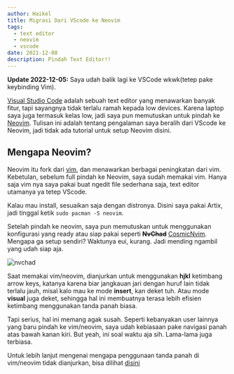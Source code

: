 ```yaml
---
author: Haikel
title: Migrasi Dari VScode ke Neovim
tags:
  - text editor
  - neovim
  - vscode
date: 2021-12-08
description: Pindah Text Editor!!
---
```


**Update 2022-12-05:** Saya udah balik lagi ke VSCode wkwk(tetep pake keybinding Vim).

[Visual Studio Code](https://code.visualstudio.com/) adalah sebuah text editor yang menawarkan banyak fitur, tapi sayangnya tidak terlalu ramah kepada low devices. Karena laptop saya juga termasuk kelas low, jadi saya pun memutuskan untuk pindah ke [Neovim](https://neovim.io/). Tulisan ini adalah tentang pengalaman saya beralih dari VScode ke Neovim, jadi tidak ada tutorial untuk setup Neovim disini.

## Mengapa Neovim?

Neovim itu fork dari [vim](https://www.vim.org/), dan menawarkan berbagai peningkatan dari vim. Kebetulan, sebelum full pindah ke Neovim, saya sudah memakai vim. Hanya saja vim nya saya pakai buat ngedit file sederhana saja, text editor utamanya ya tetep VScode.

Kalau mau install, sesuaikan saja dengan distronya. Disini saya pakai Artix, jadi tinggal ketik `sudo pacman -S neovim`.

Setelah pindah ke neovim, saya pun memutuskan untuk menggunakan konfigurasi yang ready atau siap pakai seperti <b><s>NvChad</s></b> [CosmicNvim](https://github.com/CosmicNvim/CosmicNvim). Mengapa ga setup sendiri? Waktunya eui, kurang. Jadi mending ngambil yang udah siap aja.

![nvchad](https://i.ibb.co/Jxg1H6n/neovim.png)

Saat memakai vim/neovim, dianjurkan untuk menggunakan **hjkl** ketimbang arrow keys, katanya karena biar jangkauan jari dengan huruf lain tidak terlalu jauh, misal kalo mau ke mode **insert**, kan deket tuh. Atau mode **visual** juga deket, sehingga hal ini membuatnya terasa lebih efisien ketimbang menggunakan tanda panah biasa.

Tapi serius, hal ini memang agak susah. Seperti kebanyakan user lainnya yang baru pindah ke vim/neovim, saya udah kebiasaan pake navigasi panah atas bawah kanan kiri. But yeah, ini soal waktu aja sih. Lama-lama juga terbiasa.

Untuk lebih lanjut mengenai mengapa penggunaan tanda panah di vim/neovim tidak dianjurkan, bisa dilihat [disini](https://superuser.com/questions/599150/why-arrow-keys-are-not-recommended-in-vim/599230)
